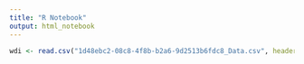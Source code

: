 ```yaml
---
title: "R Notebook"
output: html_notebook
---
```


```r
wdi <- read.csv("1d48ebc2-08c8-4f8b-b2a6-9d2513b6fdc8_Data.csv", header=TRUE)
```


